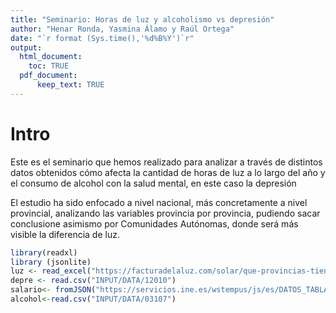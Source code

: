 ```yaml
---
title: "Seminario: Horas de luz y alcoholismo vs depresión" 
author: "Henar Ronda, Yasmina Álamo y Raúl Ortega"
date: "`r format (Sys.time(),'%d%B%Y')`r"
output: 
  html_document:
    toc: TRUE
  pdf_document:
      keep_text: TRUE
---
```

  
# Intro
Este es el seminario que hemos realizado para analizar a través de distintos datos obtenidos
  cómo afecta la cantidad de horas de luz a lo largo del año y el consumo de alcohol con la 
  salud mental, en este caso la depresión
  
  El estudio ha sido enfocado a nivel nacional, más concretamente a nivel provincial, 
  analizando las variables provincia por provincia, pudiendo sacar conclusione asimismo 
  por Comunidades Autónomas, donde será más visible la diferencia de luz.
  
```r
library(readxl)
library (jsonlite)
luz <- read_excel("https://facturadelaluz.com/solar/que-provincias-tienen-mas-horas-de-sol/")
depre <- read.csv("INPUT/DATA/12010")
salario<- fromJSON("https://servicios.ine.es/wstempus/js/es/DATOS_TABLA/13930?tip=AM&.json")"https://www.ine.es/jaxiT3/Datos.htm?t=13930"
alcohol<-read.csv("INPUT/DATA/03107")

```
  
  



